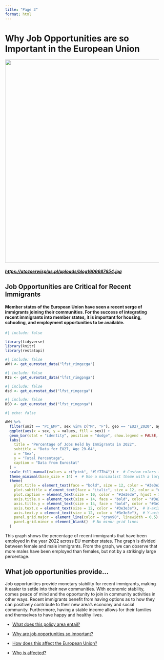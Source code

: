 ```yaml
---
title: "Page 3"
format: html 
---
```


# Why Job Opportunities are so Important in the European Union

![](https://atozserwisplus.pl/uploads/blog1606687654.jpg){fig-align="center" width="665"}

##### <https://atozserwisplus.pl/uploads/blog1606687654.jpg>

## Job Opportunities are Critical for Recent Immigrants

#### Member states of the European Union have seen a recent serge of immigrants joining their communities. For the success of integrating recent immigrants into member states, it is important for housing, schooling, and employment opportunities to be available.

```r
#| include: false

library(tidyverse)
library(knitr)
library(restatapi)
```

```r
#| include: false
AWH <- get_eurostat_data("lfst_rimgecga")
```

```r
#| include: false
RIS <- get_eurostat_data("lfst_rimgpnga")
```

```r
#| include: false
dsd <- get_eurostat_dsd("lfst_rimgecga")
```

```r
#| include: false
DSD <- get_eurostat_dsd("lfst_rimgpnga")
```

```r
#| echo: false

AWH %>%
  filter(unit == "PC_EMP", sex %in% c("M", "F"), geo == "EU27_2020", age == "Y20-64", time == "2022") %>%
  ggplot(aes(x = sex, y = values, fill = sex)) +
  geom_bar(stat = "identity", position = "dodge", show.legend = FALSE, width = .8) +  # Adjust bar width for better clarity
  labs(
    title = "Percentage of Jobs Held by Immigrants in 2022",
    subtitle = "Data for EU27, Age 20-64",
    x = "Sex",
    y = "Total Percentage",
    caption = "Data from Eurostat"
  ) +
  scale_fill_manual(values = c("pink", "#1f77b4")) +  # Custom colors (pink and a better blue)
  theme_minimal(base_size = 14) +  # Use a minimalist theme with a larger base font size
  theme(
    plot.title = element_text(face = "bold", size = 12, color = "#3e3e3e", hjust = 0.5),  # Title customization
    plot.subtitle = element_text(face = "italic", size = 12, color = "#3e3e3e", hjust = 0.5),  # Subtitle customization
    plot.caption = element_text(size = 10, color = "#3e3e3e", hjust = 1),  # Caption customization
    axis.title.x = element_text(size = 14, face = "bold", color = "#3e3e3e"),  # X-axis title
    axis.title.y = element_text(size = 14, face = "bold", color = "#3e3e3e"),  # Y-axis title
    axis.text.x = element_text(size = 12, color = "#3e3e3e"),  # X-axis tick labels
    axis.text.y = element_text(size = 12, color = "#3e3e3e"),  # Y-axis tick labels
    panel.grid.major = element_line(color = "gray90", linewidth = 0.5),  # Light grid lines for better readability
    panel.grid.minor = element_blank()  # No minor grid lines
  ) 
```

This graph shows the percentage of recent immigrants that have been employed in the year 2022 across EU member states. The graph is divided between female and male immigrants. From the graph, we can observe that more males have been employed than females, but not by a strikingly large percentage.

## What job opportunities provide...

Job opportunities provide monetary stability for recent immigrants, making it easier to settle into their new communities. With economic stability, comes peace of mind and the opportunity to join in community activities in other ways. Recent immigrants benefit from having options as to how they can positively contribute to their new area's economy and social community. Furthermore, having a stable income allows for their families and themselves to have happy and healthy lives.

-   [What does this policy area entail?](Page2.html)

-   [Why are job opportunities so important?](Page3.html)

-   [How does this affect the European Union?](Page4.html)

-   [Who is affected?](Page5.html)
